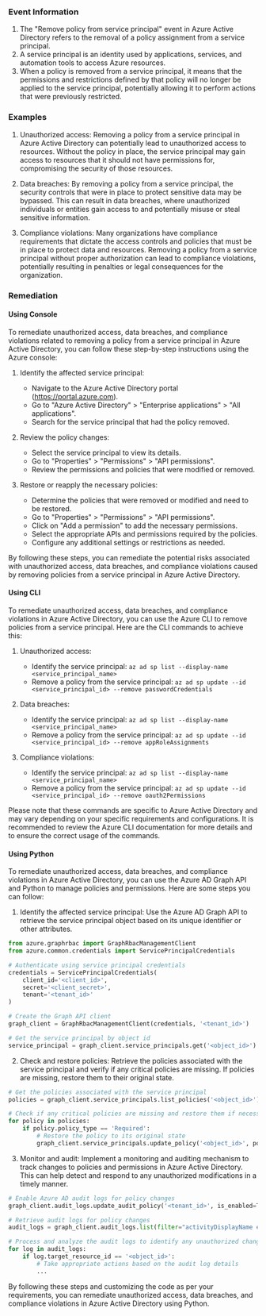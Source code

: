 
### Event Information

1. The "Remove policy from service principal" event in Azure Active Directory refers to the removal of a policy assignment from a service principal.
2. A service principal is an identity used by applications, services, and automation tools to access Azure resources.
3. When a policy is removed from a service principal, it means that the permissions and restrictions defined by that policy will no longer be applied to the service principal, potentially allowing it to perform actions that were previously restricted.


### Examples

1. Unauthorized access: Removing a policy from a service principal in Azure Active Directory can potentially lead to unauthorized access to resources. Without the policy in place, the service principal may gain access to resources that it should not have permissions for, compromising the security of those resources.

2. Data breaches: By removing a policy from a service principal, the security controls that were in place to protect sensitive data may be bypassed. This can result in data breaches, where unauthorized individuals or entities gain access to and potentially misuse or steal sensitive information.

3. Compliance violations: Many organizations have compliance requirements that dictate the access controls and policies that must be in place to protect data and resources. Removing a policy from a service principal without proper authorization can lead to compliance violations, potentially resulting in penalties or legal consequences for the organization.

### Remediation

#### Using Console

To remediate unauthorized access, data breaches, and compliance violations related to removing a policy from a service principal in Azure Active Directory, you can follow these step-by-step instructions using the Azure console:

1. Identify the affected service principal: 
   - Navigate to the Azure Active Directory portal (https://portal.azure.com).
   - Go to "Azure Active Directory" > "Enterprise applications" > "All applications".
   - Search for the service principal that had the policy removed.

2. Review the policy changes:
   - Select the service principal to view its details.
   - Go to "Properties" > "Permissions" > "API permissions".
   - Review the permissions and policies that were modified or removed.

3. Restore or reapply the necessary policies:
   - Determine the policies that were removed or modified and need to be restored.
   - Go to "Properties" > "Permissions" > "API permissions".
   - Click on "Add a permission" to add the necessary permissions.
   - Select the appropriate APIs and permissions required by the policies.
   - Configure any additional settings or restrictions as needed.

By following these steps, you can remediate the potential risks associated with unauthorized access, data breaches, and compliance violations caused by removing policies from a service principal in Azure Active Directory.

#### Using CLI

To remediate unauthorized access, data breaches, and compliance violations in Azure Active Directory, you can use the Azure CLI to remove policies from a service principal. Here are the CLI commands to achieve this:

1. Unauthorized access:
   - Identify the service principal: `az ad sp list --display-name <service_principal_name>`
   - Remove a policy from the service principal: `az ad sp update --id <service_principal_id> --remove passwordCredentials`

2. Data breaches:
   - Identify the service principal: `az ad sp list --display-name <service_principal_name>`
   - Remove a policy from the service principal: `az ad sp update --id <service_principal_id> --remove appRoleAssignments`

3. Compliance violations:
   - Identify the service principal: `az ad sp list --display-name <service_principal_name>`
   - Remove a policy from the service principal: `az ad sp update --id <service_principal_id> --remove oauth2Permissions`

Please note that these commands are specific to Azure Active Directory and may vary depending on your specific requirements and configurations. It is recommended to review the Azure CLI documentation for more details and to ensure the correct usage of the commands.

#### Using Python

To remediate unauthorized access, data breaches, and compliance violations in Azure Active Directory, you can use the Azure AD Graph API and Python to manage policies and permissions. Here are some steps you can follow:

1. Identify the affected service principal: Use the Azure AD Graph API to retrieve the service principal object based on its unique identifier or other attributes.

```python
from azure.graphrbac import GraphRbacManagementClient
from azure.common.credentials import ServicePrincipalCredentials

# Authenticate using service principal credentials
credentials = ServicePrincipalCredentials(
    client_id='<client_id>',
    secret='<client_secret>',
    tenant='<tenant_id>'
)

# Create the Graph API client
graph_client = GraphRbacManagementClient(credentials, '<tenant_id>')

# Get the service principal by object id
service_principal = graph_client.service_principals.get('<object_id>')
```

2. Check and restore policies: Retrieve the policies associated with the service principal and verify if any critical policies are missing. If policies are missing, restore them to their original state.

```python
# Get the policies associated with the service principal
policies = graph_client.service_principals.list_policies('<object_id>')

# Check if any critical policies are missing and restore them if necessary
for policy in policies:
    if policy.policy_type == 'Required':
        # Restore the policy to its original state
        graph_client.service_principals.update_policy('<object_id>', policy.policy_id, policy)
```

3. Monitor and audit: Implement a monitoring and auditing mechanism to track changes to policies and permissions in Azure Active Directory. This can help detect and respond to any unauthorized modifications in a timely manner.

```python
# Enable Azure AD audit logs for policy changes
graph_client.audit_logs.update_audit_policy('<tenant_id>', is_enabled=True, retention_days=30)

# Retrieve audit logs for policy changes
audit_logs = graph_client.audit_logs.list(filter="activityDisplayName eq 'PolicySet'")

# Process and analyze the audit logs to identify any unauthorized changes
for log in audit_logs:
    if log.target_resource_id == '<object_id>':
        # Take appropriate actions based on the audit log details
        ...
```

By following these steps and customizing the code as per your requirements, you can remediate unauthorized access, data breaches, and compliance violations in Azure Active Directory using Python.

